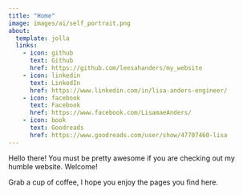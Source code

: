 ```yaml
---
title: "Home"
image: images/ai/self_portrait.png
about:
  template: jolla
  links:
    - icon: github
      text: Github
      href: https://github.com/leesahanders/my_website
    - icon: linkedin
      text: LinkedIn
      href: https://www.linkedin.com/in/lisa-anders-engineer/
    - icon: facebook
      text: Facebook
      href: https://www.facebook.com/LisamaeAnders/
    - icon: book
      text: Goodreads
      href: https://www.goodreads.com/user/show/47707460-lisa
---
```


Hello there! You must be pretty awesome if you are checking out my humble website. Welcome! 

Grab a cup of coffee, I hope you enjoy the pages you find here. 

